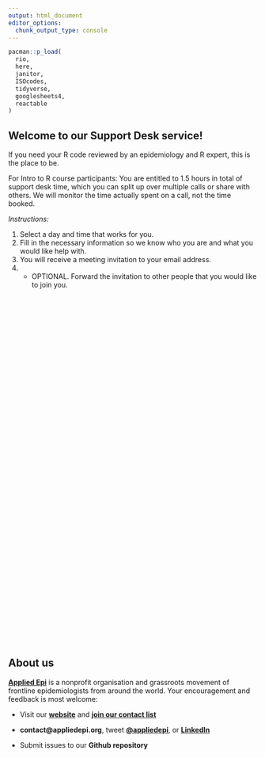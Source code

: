 ```yaml
---
output: html_document
editor_options: 
  chunk_output_type: console
---
```


```r
pacman::p_load(
  rio,
  here,
  janitor,
  ISOcodes,
  tidyverse,
  googlesheets4,
  reactable
)
```

## Welcome to our Support Desk service!

If you need your R code reviewed by an epidemiology and R expert, this is the place to be. 

For Intro to R course participants: You are entitled to 1.5 hours in total of support desk time, which you can split up over multiple calls or share with others. We will monitor the time actually spent on a call, not the time booked.

*Instructions:*

1) Select a day and time that works for you.
2) Fill in the necessary information so we know who you are and what you would like help with.
3) You will receive a meeting invitation to your email address.
4) - OPTIONAL. Forward the invitation to other people that you would like to join you.

```{=html}

<!-- Calendly inline widget begin -->
<div class="calendly-inline-widget" data-url="https://calendly.com/support-desk-test/code-review-any-available-instructor?hide_event_type_details=1&hide_gdpr_banner=1" style="min-width:320px;height:700px;"></div>
<script type="text/javascript" src="https://assets.calendly.com/assets/external/widget.js" async></script>
<!-- Calendly inline widget end -->
```


## About us

[**Applied Epi**](https://www.appliedepi.org/) is a nonprofit organisation and grassroots movement of frontline epidemiologists from around the world. Your encouragement and feedback is most welcome:

-   Visit our [**website**](https://www.appliedepi.org/) and [**join our contact list**](https://docs.google.com/forms/d/e/1FAIpQLSdtk7Mg32lYQ3ucbIM-kIwIRxgRwDfG5TJHsVAbFjQ1i6fwiw/viewform?usp=send_form)

-   **contact\@appliedepi.org**, tweet [**\@appliedepi**](https://x.com/appliedepi), or [**LinkedIn**](https://www.linkedin.com/company/appliedepi/?originalSubdomain=it)

-   Submit issues to our **Github repository**
